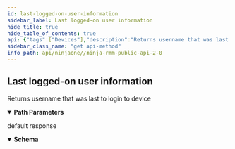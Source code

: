 ```yaml
---
id: last-logged-on-user-information
sidebar_label: Last logged-on user information
hide_title: true
hide_table_of_contents: true
api: {"tags":["Devices"],"description":"Returns username that was last to login to device","operationId":"getDeviceLastLoggedOnUser","parameters":[{"name":"id","in":"path","description":"Device identifier","required":true,"schema":{"type":"integer","format":"int32"}}],"responses":{"default":{"description":"default response","content":{"application/json":{"schema":{"type":"object","properties":{"userName":{"type":"string","description":"User name"},"logonTime":{"type":"number","description":"Time of logon","format":"double"}}}}}}},"security":[{"oauth2":["monitoring"]}],"method":"get","path":"/api/v2/device/{id}/last-logged-on-user","servers":[{"url":"https://eu.ninjarmm.com","description":"EU instance"},{"url":"https://app.ninjarmm.com","description":"US instance"},{"url":"https://oc.ninjarmm.com","description":"Oceania instance"}],"securitySchemes":{"oauth2":{"type":"oauth2","flows":{"authorizationCode":{"authorizationUrl":"/ws/oauth/authorize","tokenUrl":"/ws/oauth/token","scopes":{"monitoring":"Monitoring APIs","Management":"Management APIs"}},"clientCredentials":{"tokenUrl":"/ws/oauth/token","scopes":{"monitoring":"Monitoring APIs","Management":"Management APIs"}}}},"sessionKey":{"type":"apiKey","name":"sessionKey","in":"cookie"},"bearer":{"type":"http","scheme":"bearer"}},"info":{"title":"Ninja RMM Public API 2.0","description":"Ninja RMM Public API documentation. <br><br>\nSee also: <br> \n<a href=\"https://resources.ninjarmm.com/API/Ninja+RMM+Public+API+v2.0.5+Device+Filter+Syntax.pdf\">Device Filter syntax</a><br>\n<a href=\"https://resources.ninjarmm.com/API/Ninja+RMM+Public+API+v2.0.5+Webhooks.pdf\">Webhooks</a>","contact":{"email":"api@ninjarmm.com"},"version":"2.0.9-draft"},"postman":{"name":"Last logged-on user information","description":{"content":"Returns username that was last to login to device","type":"text/plain"},"url":{"path":["api","v2","device",":id","last-logged-on-user"],"host":["{{baseUrl}}"],"query":[],"variable":[{"disabled":false,"description":{"content":"(Required) Device identifier","type":"text/plain"},"type":"any","value":"","key":"id"}]},"header":[{"key":"Accept","value":"application/json"}],"method":"GET","auth":{"type":"oauth2","oauth2":[]}}}
sidebar_class_name: "get api-method"
info_path: api/ninjaone//ninja-rmm-public-api-2-0
---
```



## Last logged-on user information



Returns username that was last to login to device

<details style={{"marginBottom":"1rem"}} data-collapsed={false} open={true}><summary style={{}}><strong>Path Parameters</strong></summary><div><ul><ParamsItem className={"paramsItem"} param={{"name":"id","in":"path","description":"Device identifier","required":true,"schema":{"type":"integer","format":"int32"}}}></ParamsItem></ul></div></details><div><ApiTabs><TabItem label={"default"} value={"default"}><div>

default response

</div><div><details style={{}} data-collapsed={false} open={true}><summary style={{"textAlign":"left"}}><strong>Schema</strong></summary><div style={{"textAlign":"left","marginLeft":"1rem"}}></div><ul style={{"marginLeft":"1rem"}}><SchemaItem collapsible={false} name={"userName"} required={false} schemaDescription={"User name"} schemaName={"string"} qualifierMessage={undefined}></SchemaItem><SchemaItem collapsible={false} name={"logonTime"} required={false} schemaDescription={"Time of logon"} schemaName={"double"} qualifierMessage={undefined}></SchemaItem></ul></details></div></TabItem></ApiTabs></div>
      